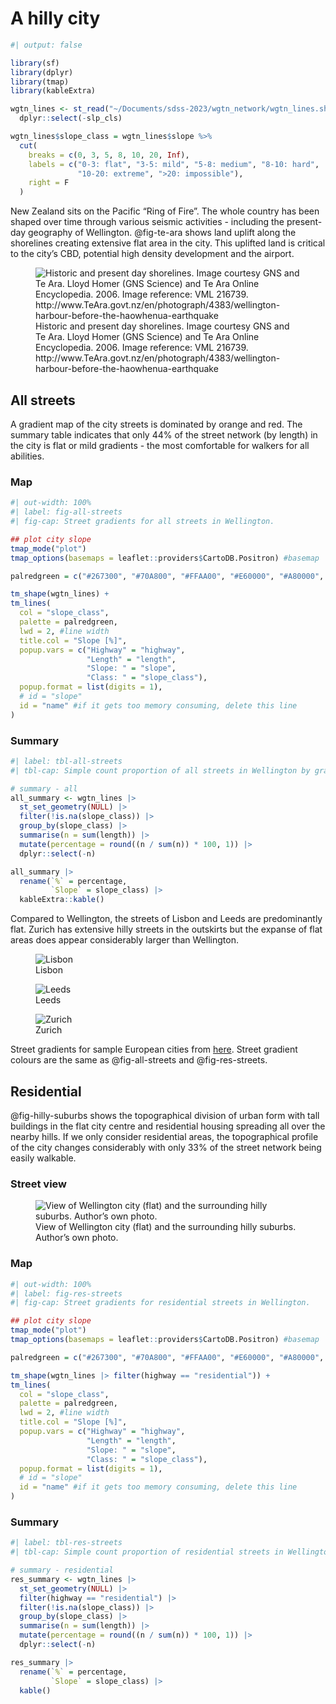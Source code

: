 
# A hilly city {#sec-hilly-city}

```r
#| output: false

library(sf)
library(dplyr)
library(tmap)
library(kableExtra)

wgtn_lines <- st_read("~/Documents/sdss-2023/wgtn_network/wgtn_lines.shp") |> 
  dplyr::select(-slp_cls)

wgtn_lines$slope_class = wgtn_lines$slope %>%
  cut(
    breaks = c(0, 3, 5, 8, 10, 20, Inf),
    labels = c("0-3: flat", "3-5: mild", "5-8: medium", "8-10: hard", 
               "10-20: extreme", ">20: impossible"),
    right = F
  )
```

New Zealand sits on the Pacific "Ring of Fire". The whole country has been shaped over time through various seismic activities - including the present-day geography of Wellington. @fig-te-ara shows land uplift along the shorelines creating extensive flat area in the city. This uplifted land is critical to the city's CBD, potential high density development and the airport. 


![Historic and present day shorelines. Image courtesy GNS and Te Ara. Lloyd Homer (GNS Science) and Te Ara Online Encyclopedia. 2006. Image reference: VML 216739. http://www.TeAra.govt.nz/en/photograph/4383/wellington-harbour-before-the-haowhenua-earthquake ](assets/wgtn-te-ara.jpg){#fig-te-ara}


## All streets
A gradient map of the city streets is dominated by orange and red. The summary table indicates that only 44% of the street network (by length) in the city is flat or mild gradients - the most comfortable for walkers for all abilities. 


:::panel-tabset
### Map
```r
#| out-width: 100%
#| label: fig-all-streets
#| fig-cap: Street gradients for all streets in Wellington. 

## plot city slope
tmap_mode("plot")
tmap_options(basemaps = leaflet::providers$CartoDB.Positron) #basemap

palredgreen = c("#267300", "#70A800", "#FFAA00", "#E60000", "#A80000", "#730000") #color palette

tm_shape(wgtn_lines) +
tm_lines(
  col = "slope_class",
  palette = palredgreen,
  lwd = 2, #line width
  title.col = "Slope [%]",
  popup.vars = c("Highway" = "highway",
                 "Length" = "length",
                 "Slope: " = "slope",
                 "Class: " = "slope_class"),
  popup.format = list(digits = 1),
  # id = "slope"
  id = "name" #if it gets too memory consuming, delete this line
)
```

### Summary
```r
#| label: tbl-all-streets
#| tbl-cap: Simple count proportion of all streets in Wellington by gradient. 

# summary - all
all_summary <- wgtn_lines |> 
  st_set_geometry(NULL) |> 
  filter(!is.na(slope_class)) |> 
  group_by(slope_class) |> 
  summarise(n = sum(length)) |> 
  mutate(percentage = round((n / sum(n)) * 100, 1)) |> 
  dplyr::select(-n)

all_summary |> 
  rename(`%` = percentage,
         `Slope` = slope_class) |> 
  kableExtra::kable()
```
:::


Compared to Wellington, the streets of Lisbon and Leeds are predominantly flat. Zurich has extensive hilly streets in the outskirts but the expanse of flat areas does appear considerably larger than Wellington. 

::: {#fig-elephants layout-ncol=3}

![Lisbon](assets/lisbon.png){#fig-lisbon}

![Leeds](assets/leeds.png){#fig-leeds}

![Zurich](assets/zurich.png){#fig-zurich}

Street gradients for sample European cities from [here](https://ropensci.github.io/slopes/articles/roadnetworkcycling.html). Street gradient colours are the same as @fig-all-streets and @fig-res-streets. 
:::

## Residential
@fig-hilly-suburbs shows the topographical division of urban form with tall buildings in the flat city centre and residential housing spreading all over the nearby hills. If we only consider residential areas, the topographical profile of the city changes considerably with only 33% of the street network being easily walkable. 


:::panel-tabset
### Street view

![View of Wellington city (flat) and the surrounding hilly suburbs. Author's own photo.](assets/wgtn-hilly-suburbs.jpg){#fig-hilly-suburbs}

### Map
```r
#| out-width: 100%
#| label: fig-res-streets
#| fig-cap: Street gradients for residential streets in Wellington. 

## plot city slope
tmap_mode("plot")
tmap_options(basemaps = leaflet::providers$CartoDB.Positron) #basemap

palredgreen = c("#267300", "#70A800", "#FFAA00", "#E60000", "#A80000", "#730000") #color palette

tm_shape(wgtn_lines |> filter(highway == "residential")) +
tm_lines(
  col = "slope_class",
  palette = palredgreen,
  lwd = 2, #line width
  title.col = "Slope [%]",
  popup.vars = c("Highway" = "highway",
                 "Length" = "length",
                 "Slope: " = "slope",
                 "Class: " = "slope_class"),
  popup.format = list(digits = 1),
  # id = "slope"
  id = "name" #if it gets too memory consuming, delete this line
)
```

### Summary
```r
#| label: tbl-res-streets
#| tbl-cap: Simple count proportion of residential streets in Wellington by gradient. 

# summary - residential
res_summary <- wgtn_lines |> 
  st_set_geometry(NULL) |> 
  filter(highway == "residential") |> 
  filter(!is.na(slope_class)) |> 
  group_by(slope_class) |> 
  summarise(n = sum(length)) |> 
  mutate(percentage = round((n / sum(n)) * 100, 1)) |> 
  dplyr::select(-n)

res_summary |> 
  rename(`%` = percentage,
         `Slope` = slope_class) |> 
  kable()
```
:::
